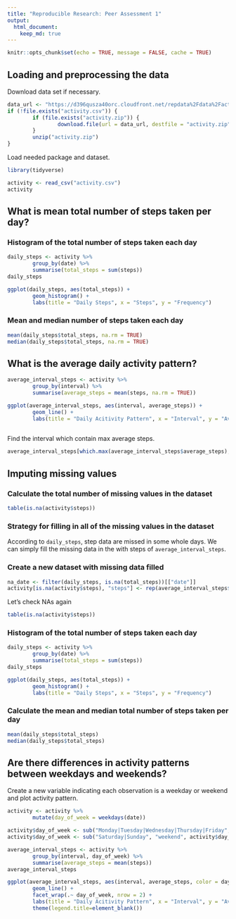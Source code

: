 ```yaml
---
title: "Reproducible Research: Peer Assessment 1"
output: 
  html_document:
    keep_md: true
---
```


```r
knitr::opts_chunk$set(echo = TRUE, message = FALSE, cache = TRUE)
```

## Loading and preprocessing the data

Download data set if necessary.
```r
data_url <- "https://d396qusza40orc.cloudfront.net/repdata%2Fdata%2Factivity.zip"
if (!file.exists("activity.csv")) {
        if (file.exists("activity.zip")) {
                download.file(url = data_url, destfile = "activity.zip", method = "curl")
        }
        unzip("activity.zip")
}
```
Load needed package and dataset.
```r
library(tidyverse)
```

```r
activity <- read_csv("activity.csv")
activity
```


## What is mean total number of steps taken per day?

### Histogram of the total number of steps taken each day
```r
daily_steps <- activity %>%
        group_by(date) %>%
        summarise(total_steps = sum(steps))
daily_steps

ggplot(daily_steps, aes(total_steps)) +
        geom_histogram() + 
        labs(title = "Daily Steps", x = "Steps", y = "Frequency")
```

### Mean and median number of steps taken each day
```r
mean(daily_steps$total_steps, na.rm = TRUE)
median(daily_steps$total_steps, na.rm = TRUE)
```


## What is the average daily activity pattern?
```r
average_interval_steps <- activity %>%
        group_by(interval) %>%
        summarise(average_steps = mean(steps, na.rm = TRUE))

ggplot(average_interval_steps, aes(interval, average_steps)) + 
        geom_line() +
        labs(title = "Daily Acitivity Pattern", x = "Interval", y = "Average Steps")
        
```

Find the interval which contain max average steps.
```r
average_interval_steps[which.max(average_interval_steps$average_steps),]
```


## Imputing missing values

### Calculate the total number of missing values in the dataset 
```r
table(is.na(activity$steps))
```

### Strategy for filling in all of the missing values in the dataset
According to `daily_steps`, step data are missed in some whole days. We can simply fill the missing data in the with steps of `average_interval_steps`.


### Create a new dataset with missing data filled
```r
na_date <- filter(daily_steps, is.na(total_steps))[["date"]]
activity[is.na(activity$steps), "steps"] <- rep(average_interval_steps$average_steps, times = length(na_date))
```
Let's check NAs again
```r
table(is.na(activity$steps))
```


### Histogram of the total number of steps taken each day
```r
daily_steps <- activity %>%
        group_by(date) %>%
        summarise(total_steps = sum(steps))
daily_steps

ggplot(daily_steps, aes(total_steps)) +
        geom_histogram() + 
        labs(title = "Daily Steps", x = "Steps", y = "Frequency")
```


### Calculate the mean and median total number of steps taken per day
```r
mean(daily_steps$total_steps)
median(daily_steps$total_steps)
```


## Are there differences in activity patterns between weekdays and weekends?
Create a new variable indicating each observation is a weekday or weekend and plot activity pattern.
```r
activity <- activity %>% 
        mutate(day_of_week = weekdays(date))

activity$day_of_week <- sub("Monday|Tuesday|Wednesday|Thursday|Friday", "weekday", activity$day_of_week)
activity$day_of_week <- sub("Saturday|Sunday", "weekend", activity$day_of_week)

```

```r
average_interval_steps <- activity %>%
        group_by(interval, day_of_week) %>%
        summarise(average_steps = mean(steps))
average_interval_steps

ggplot(average_interval_steps, aes(interval, average_steps, color = day_of_week)) + 
        geom_line() +
        facet_wrap(.~ day_of_week, nrow = 2) +
        labs(title = "Daily Acitivity Pattern", x = "Interval", y = "Average Steps") +
        theme(legend.title=element_blank())

```

